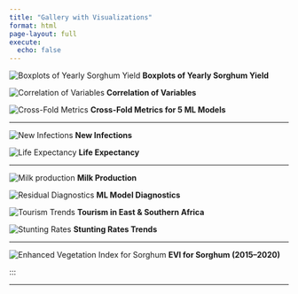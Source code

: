 ```yaml
---
title: "Gallery with Visualizations"
format: html
page-layout: full
execute:
  echo: false
---
```


::: layout-panel
::: {.grid .gap-3}
::: g-col-4
![Boxplots of Yearly Sorghum Yield](gallery_pics/box_vs_year.png) **Boxplots of Yearly Sorghum Yield**
:::

::: g-col-4
![Correlation of Variables](gallery_pics/corr_plot.png) **Correlation of Variables**
:::

::: g-col-4
![Cross-Fold Metrics](gallery_pics/fold_rsquared.png) **Cross-Fold Metrics for 5 ML Models**
:::
:::

------------------------------------------------------------------------

::: {.grid .gap-3}
::: g-col-6
![New Infections](gallery_pics/infections.PNG) **New Infections**
:::

::: g-col-6
![Life Expectancy](gallery_pics/life-expectancy-and-healthy.png) **Life Expectancy**
:::

:::

------------------------------------------------------------------------

::: {.grid .gap-3}
::: g-col-3
![Milk production](gallery_pics/milk_prod.png) **Milk Production**
:::

::: g-col-3
![Residual Diagnostics](gallery_pics/residual.png) **ML Model Diagnostics**
:::

::: g-col-3
![Tourism Trends](gallery_pics/Safari_pic.png) **Tourism in East & Southern Africa**
:::

::: g-col-3
![Stunting Rates](gallery_pics/trends-in-stunting-rates.png) **Stunting Rates Trends**
:::
:::

------------------------------------------------------------------------

::: {.grid .gap-3 .justify-center}
::: g-col-6
![Enhanced Vegetation Index for Sorghum](gallery_pics/EVI%20BarhGazal%202015-2020.png) **EVI for Sorghum (2015–2020)**
:::
:::
:::

:::

------------------------------------------------------------------------
